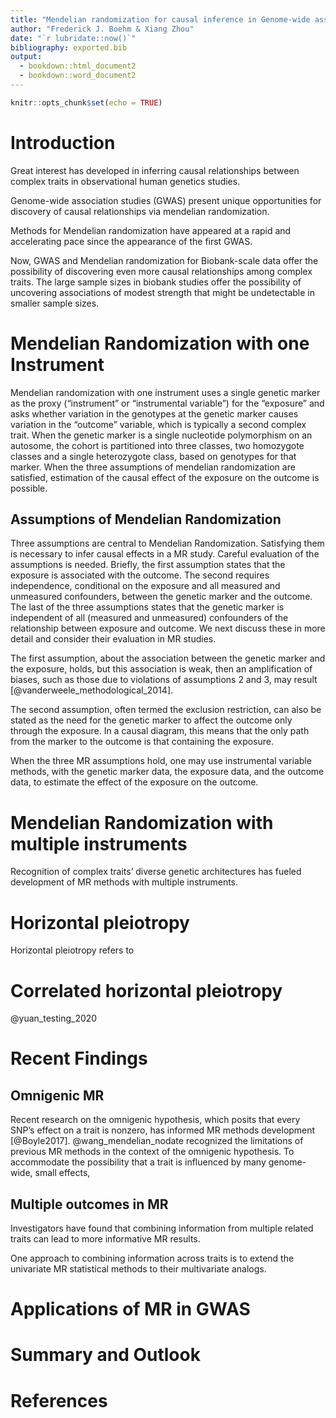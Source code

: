 ```yaml
---
title: "Mendelian randomization for causal inference in Genome-wide association studies"
author: "Frederick J. Boehm & Xiang Zhou"
date: "`r lubridate::now()`"
bibliography: exported.bib
output: 
  - bookdown::html_document2
  - bookdown::word_document2
---
```


```r
knitr::opts_chunk$set(echo = TRUE)
```

# Introduction

Great interest has developed in inferring causal relationships between complex 
traits in observational human genetics studies. 

Genome-wide association studies (GWAS) present unique opportunities for 
discovery of causal relationships via mendelian randomization.

Methods for Mendelian randomization have appeared at a rapid and accelerating pace since the 
appearance of the first GWAS. 

Now, GWAS and Mendelian randomization for Biobank-scale data offer the possibility
of discovering even more causal relationships among complex traits. The large
sample sizes in biobank studies offer the possibility of uncovering associations of modest strength 
that might be undetectable in smaller sample sizes. 




# Mendelian Randomization with one Instrument

Mendelian randomization with one instrument uses a single genetic marker 
as the proxy ("instrument" or "instrumental variable") for the "exposure" and asks 
whether variation in the genotypes at the genetic marker causes variation in the 
"outcome" variable, which is typically a second complex trait. When the genetic marker 
is a single nucleotide polymorphism on an autosome, the cohort is partitioned into three 
classes, two homozygote classes and a single heterozygote class, based on genotypes 
for that marker. When the three assumptions of mendelian randomization are satisfied, 
estimation of the causal effect of the exposure on the outcome is possible. 



## Assumptions of Mendelian Randomization

Three assumptions are central to Mendelian Randomization. Satisfying them is necessary to infer causal effects in a MR study. Careful evaluation of the assumptions is needed. Briefly, the first assumption states that the exposure is associated with the outcome. The second requires independence, conditional on the exposure and all measured and unmeasured confounders, between the genetic marker and the outcome. The last of the three assumptions states that the genetic marker is independent of all (measured and unmeasured) confounders of the relationship between exposure and outcome. We next discuss these in more detail and consider their evaluation in MR studies.

The first assumption, about the association between the genetic marker and the exposure, holds, but this association is weak, then an amplification of biases, such as those due to violations of assumptions 2 and 3, may result [@vanderweele_methodological_2014]. 

The second assumption, often termed the exclusion restriction, can also be stated as 
the need for the genetic marker to affect the outcome only through the exposure. In a 
causal diagram, this means that the only path from the marker to the outcome is that 
containing the exposure.

When the three MR assumptions hold, one may use instrumental variable methods, 
with the genetic marker data, the exposure data, and the outcome data, to estimate the 
effect of the exposure on the outcome. 



# Mendelian Randomization with multiple instruments

Recognition of complex traits' diverse genetic architectures has fueled development of MR methods with multiple instruments. 




# Horizontal pleiotropy

Horizontal pleiotropy refers to 




# Correlated horizontal pleiotropy

@yuan_testing_2020 


# Recent Findings

## Omnigenic MR

Recent research on the omnigenic hypothesis, which posits 
that every SNP's effect on a trait is nonzero, has informed
MR methods development [@Boyle2017]. @wang_mendelian_nodate 
recognized the limitations of previous MR methods in the 
context of the omnigenic hypothesis. To accommodate the possibility
that a trait is influenced by many genome-wide, small effects, 

## Multiple outcomes in MR

Investigators have found that combining information from multiple  related traits can lead to more informative MR results. 

One approach to combining information across traits is to extend the univariate MR statistical methods to their multivariate analogs.

# Applications of MR in GWAS 














# Summary and Outlook





# References

